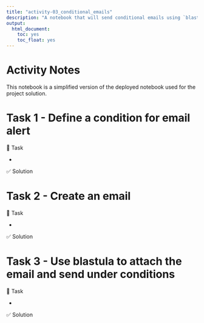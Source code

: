 ```yaml
---
title: "activity-03_conditional_emails"
description: "A notebook that will send conditional emails using `blastula`"
output:
  html_document:
    toc: yes
    toc_float: yes
---
```

 
<!-- TODO: Make these more DIY Code friendly.e.g., write your own validations. -->
 
# Activity Notes
<!-- TODO: expand on this -->
This notebook is a simplified version of the deployed notebook used for the project solution. 

# Task 1 - Define a condition for email alert 
🔄 Task

- 

✅ Solution


# Task 2 - Create an email
🔄 Task

- 

✅ Solution


# Task 3 - Use blastula to attach the email and send under conditions
🔄 Task

-  

✅ Solution